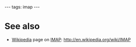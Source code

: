 ---
tags: imap
---
= See also =

* [[Wikipedia]] page on [[IMAP]]: http://en.wikipedia.org/wiki/IMAP
